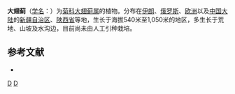 {{Speciesbox
| taxon = Onopordum acanthium
| binomial_authority = [[卡尔·林奈|L.]]
| image = Onopordum acanthium - MHNT.BOT.2007.40.4.jpg
| image_caption = 大翅蓟
}}

'''大翅蓟'''（[[学名|学名]]：{{lang|la|''Onopordum acanthium''}}）为[[菊科|菊科]][[大翅蓟属|大翅蓟属]]的植物。分布在[[伊朗|伊朗]]、[[俄罗斯|俄罗斯]]、[[欧洲|欧洲]]以及[[中国大陆|中国大陆]]的[[新疆自治区|新疆自治区]]、[[陕西省|陕西省]]等地，生长于海拔540米至1,050米的地区，多生长于荒地、山坡及水沟边，目前尚未由人工引种栽培。

== 参考文献 ==
<div class="references-small">
* {{cite web| url =http://www.bioinfo.cn/db05/KmzwSpecies.php?action=view&id=5110| title =大翅蓟| work =《中国高等植物数据库全库》| publisher =中国科学院微生物研究所| author =昆明植物研究所| accessdate =2009-02-25| deadurl =yes| archiveurl =https://web.archive.org/web/20160305071934/http://www.bioinfo.cn/db05/KmzwSpecies.php?action=view&id=5110| archivedate =2016-03-05}}
</div>

{{植物小作品}}
{{taxonbar}}
[[Category:_大翅蓟属|D]]
[[Category:_卡尔·林奈命名的生物分类|D]]